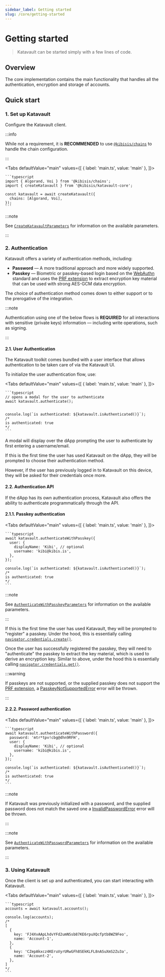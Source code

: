 ```yaml
---
sidebar_label: Getting started
slug: /core/getting-started
---
```



<!-- components -->

<!-- images -->

# Getting started

> Katavault can be started simply with a few lines of code.

<SectionBreak />

## Overview

The core implementation contains the main functionality that handles all the authentication, encryption and storage of accounts.

<SectionBreak />

## Quick start

### 1. Set up Katavault

Configure the Katavault client.

:::info

While not a requirement, it is **RECOMMENDED** to use [`@kibisis/chains`](https://www.npmjs.com/package/%40kibisis/chains) to handle the chain configuration.

:::

<Tabs
  defaultValue="main"
  values={[
    { label: 'main.ts', value: 'main' },
  ]}>
  <TabItem value="main">

    ```typescript
    import { Algorand, Voi } from '@kibisis/chains';
    import { createKatavault } from '@kibisis/katavault-core';

    const katavault = await createKatavault({
      chains: [Algorand, Voi],
    });
    ```

  </TabItem>
</Tabs>

:::note

See [`CreateKatavaultParameters`](04-glossary/02-types.mdx#createkatavaultparameters) for information on the available parameters.

:::

### 2. Authentication

Katavault offers a variety of authentication methods, including:

* **Password** — A more traditional approach and more widely supported.
* **Passkey** — Biometric or passkey-based login based on the [WebAuthn](https://developer.mozilla.org/en-US/docs/Web/API/Web_Authentication_API) standard and uses the [PRF extension][prf_extension] to extract encryption key material that can be used with strong AES-GCM data encryption.

The choice of authentication method comes down to either support or to the prerogative of the integration.

:::note

Authentication using one of the below flows is **REQUIRED** for all interactions with sensitive (private keys) information — including write operations, such as signing.

:::

#### 2.1. User Authentication

The Katavault toolkit comes bundled with a user interface that allows authentication to be taken care of via the Katavault UI.

To initialize the user authentication flow, use:

<Tabs
  defaultValue="main"
  values={[
    { label: 'main.ts', value: 'main' },
  ]}>
  <TabItem value="main">

    ```typescript
    // opens a modal for the user to authenticate
    await katavault.authenticate();


    console.log(`is authenticated: ${katavault.isAuthenticated()}`);
    /*
    is authenticated: true
    */
    ```

  </TabItem>
</Tabs>

A modal will display over the dApp prompting the user to authenticate by first entering a username/email.

<CenteredImage
  label="A screenshot showing the username/email entry of the user authentication flow."
  src={authenticate001Image}
/>

If this is the first time the user has used Katavault on the dApp, they will be prompted to choose their authentication method.

<CenteredImage
  label="A screenshot showing the username/email entry of the user authentication flow."
  src={authenticate002Image}
/>

However, if the user has previously logged in to Katavault on this device, they will be asked for their credentials once more.

<CenteredImage
  label="A screenshot showing the username/email entry of the user authentication flow."
  src={authenticate003Image}
/>

#### 2.2. Authentication API

If the dApp has its own authentication process, Katavault also offers the ability to authenticate programmatically through the API.

#### 2.1.1. Passkey authentication

<Tabs
  defaultValue="main"
  values={[
    { label: 'main.ts', value: 'main' },
  ]}>
  <TabItem value="main">

    ```typescript
    await katavault.authenticateWithPasskey({
      user: {
        displayName: 'Kibi', // optional
        username: 'kibi@kibis.is',
      },
    });

    console.log(`is authenticated: ${katavault.isAuthenticated()}`);
    /*
    is authenticated: true
    */
    ```

  </TabItem>
</Tabs>

:::note

See [`AuthenticateWithPasskeyParameters`](04-glossary/02-types.mdx#authenticatewithpasskeyparameters) for information on the available parameters.

:::

If this is the first time the user has used Katavault, they will be prompted to "register" a passkey. Under the hood, this is essentially calling [`navigator.credentials.create()`](https://developer.mozilla.org/en-US/docs/Web/API/CredentialsContainer/create).

Once the user has successfully registered the passkey, they will need to "authenticate" the passkey to extract the key material, which is used to derive an encryption key. Similar to above, under the hood this is essentially calling [`navigator.credentials.get()`](https://developer.mozilla.org/en-US/docs/Web/API/CredentialsContainer/get).

:::warning

If passkeys are not supported, or the supplied passkey does not support the [PRF extension][prf_extension], a [PasskeyNotSupportedError](04-glossary/03-errors.mdx#passkeynotsupportederror) error will be thrown.

:::

#### 2.2.2. Password authentication

<Tabs
  defaultValue="main"
  values={[
    { label: 'main.ts', value: 'main' },
  ]}>
  <TabItem value="main">

    ```typescript
    await katavault.authenticateWithPassword({
      password: 'mtr*tpv!cbg@dhn9RFH',
      user: {
        displayName: 'Kibi', // optional
        username: 'kibi@kibis.is',
      },
    });

    console.log(`is authenticated: ${katavault.isAuthenticated()}`);
    /*
    is authenticated: true
    */
    ```

  </TabItem>
</Tabs>

:::note

If Katavault was previously initialized with a password, and the supplied password does not match the saved one a [InvalidPasswordError](04-glossary/03-errors.mdx#invalidpassworderror) error will be thrown.

:::

:::note

See [`AuthenticateWithPasswordParameters`](04-glossary/02-types.mdx#authenticatewithpasswordparameters) for information on the available parameters.

:::

### 3. Using Katavault

Once the client is set up and authenticated, you can start interacting with Katavault.

<Tabs
  defaultValue="main"
  values={[
    { label: 'main.ts', value: 'main' },
  ]}>
  <TabItem value="main">

    ```typescript
    accounts = await katavault.accounts();

    console.log(accounts);
    /*
    [
      {
        key: 'FJ4XvAApLhdvYFd2umNSsb87KE6rpuXQcfptb8WZ9Feo',
        name: 'Account-1',
      },
      {
        key: 'CZepAkxcz4KEruVyrURwGFh8SEkKLFL8nASuXmS2Zu3a',
        name: 'Account-2',
      },
    ]
    */
    ```

  </TabItem>
</Tabs>

<!-- links -->
[prf_extension]: https://github.com/w3c/webauthn/wiki/Explainer:-PRF-extension
